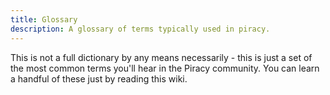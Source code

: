 ```yaml
---
title: Glossary
description: A glossary of terms typically used in piracy.
---
```


This is not a full dictionary by any means necessarily - this is just a set of the most common terms you'll
hear in the Piracy community. You can learn a handful of these just by reading this wiki.